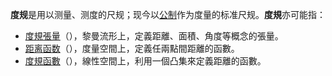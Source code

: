 '''度规'''是用以测量、测度的尺规；现今以[[公制|公制]]作为度量的标准尺规。'''度規'''亦可能指：
*[[度規張量|度規張量]]（{{lang-en|metric tensor}}），黎曼流形上，定義距離、面積、角度等概念的張量。
*[[距离函数|距离函数]]（{{lang-en|metric function}}），度量空間上，定義任兩點間距離的函數。
*[[度規函數|度規函數]]（{{lang-en|gauge function}}），線性空間上，利用一個凸集來定義距離的函數。

{{數學消歧義}}